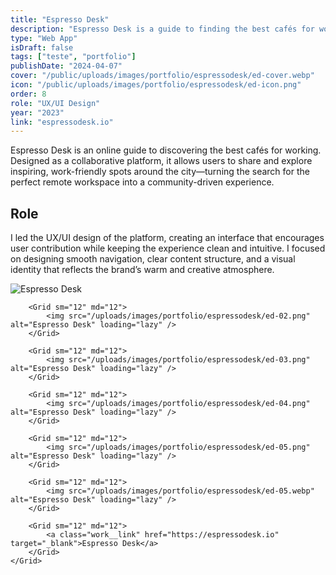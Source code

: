 ```yaml
---
title: "Espresso Desk"
description: "Espresso Desk is a guide to finding the best cafés for working."
type: "Web App"
isDraft: false
tags: ["teste", "portfolio"]
publishDate: "2024-04-07"
cover: "/public/uploads/images/portfolio/espressodesk/ed-cover.webp"
icon: "/public/uploads/images/portfolio/espressodesk/ed-icon.png"
order: 8
role: "UX/UI Design"
year: "2023"
link: "espressodesk.io"
---
```



<div class="wrap-sm">

Espresso Desk is an online guide to discovering the best cafés for working. Designed as a collaborative platform, it allows users to share and explore inspiring, work-friendly spots around the city—turning the search for the perfect remote workspace into a community-driven experience.


## Role 

I led the UX/UI design of the platform, creating an interface that encourages user contribution while keeping the experience clean and intuitive. I focused on designing smooth navigation, clear content structure, and a visual identity that reflects the brand’s warm and creative atmosphere.


</div>

<div class="wrap-wider">
    <Grid isContainer>
        <Grid sm="12" md="12">
            <img src="/uploads/images/portfolio/espressodesk/ed-01.webp" alt="Espresso Desk" loading="lazy" />  
        </Grid>

        <Grid sm="12" md="12">
            <img src="/uploads/images/portfolio/espressodesk/ed-02.png" alt="Espresso Desk" loading="lazy" />
        </Grid>

        <Grid sm="12" md="12">
            <img src="/uploads/images/portfolio/espressodesk/ed-03.png" alt="Espresso Desk" loading="lazy" />
        </Grid>

        <Grid sm="12" md="12">
            <img src="/uploads/images/portfolio/espressodesk/ed-04.png" alt="Espresso Desk" loading="lazy" />
        </Grid>

        <Grid sm="12" md="12">
            <img src="/uploads/images/portfolio/espressodesk/ed-05.png" alt="Espresso Desk" loading="lazy" />
        </Grid>
        
        <Grid sm="12" md="12">
            <img src="/uploads/images/portfolio/espressodesk/ed-05.webp" alt="Espresso Desk" loading="lazy" />
        </Grid>

        <Grid sm="12" md="12">
            <a class="work__link" href="https://espressodesk.io" target="_blank">Espresso Desk</a>
        </Grid>
    </Grid>
</div>